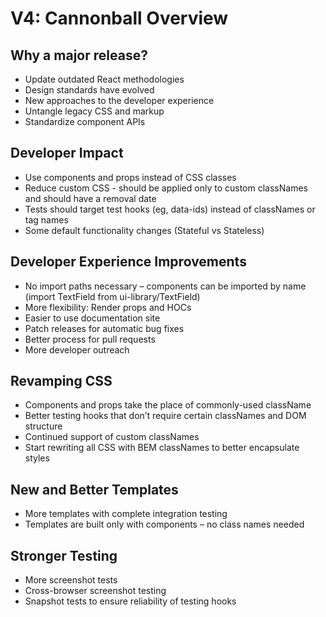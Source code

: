 # V4: Cannonball Overview

## Why a major release?

- Update outdated React methodologies
- Design standards have evolved
- New approaches to the developer experience
- Untangle legacy CSS and markup
- Standardize component APIs

## Developer Impact

- Use components and props instead of CSS classes
- Reduce custom CSS - should be applied only to custom classNames and should have a removal date
- Tests should target test hooks (eg, data-ids) instead of classNames or tag names
- Some default functionality changes (Stateful vs Stateless)

## Developer Experience Improvements

- No import paths necessary – components can be imported by name (import TextField from ui-library/TextField)
- More flexibility: Render props and HOCs
- Easier to use documentation site
- Patch releases for automatic bug fixes
- Better process for pull requests
- More developer outreach

## Revamping CSS

- Components and props take the place of commonly-used className
- Better testing hooks that don’t require certain classNames and DOM structure
- Continued support of custom classNames
- Start rewriting all CSS with BEM classNames to better encapsulate styles

## New and Better Templates
- More templates with complete integration testing
- Templates are built only with components – no class names needed

## Stronger Testing
- More screenshot tests
- Cross-browser screenshot testing
- Snapshot tests to ensure reliability of testing hooks
